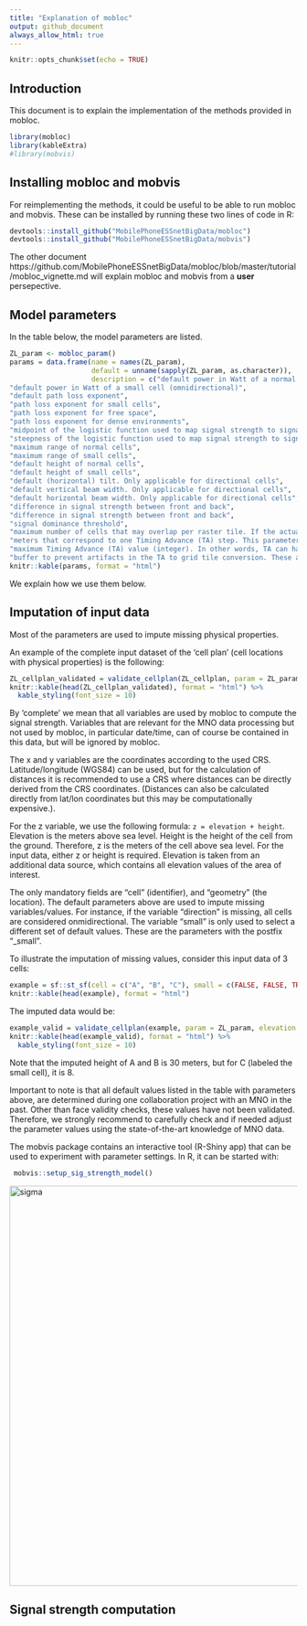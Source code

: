 ```yaml
---
title: "Explanation of mobloc"
output: github_document
always_allow_html: true
---
```


```r
knitr::opts_chunk$set(echo = TRUE)
```



## Introduction

This document is to explain the implementation of the methods provided in mobloc.

```r
library(mobloc)
library(kableExtra)
#library(mobvis)
```

## Installing mobloc and mobvis

For reimplementing the methods, it could be useful to be able to run mobloc and mobvis. These can be installed by running these two lines of code in R:

```r
devtools::install_github("MobilePhoneESSnetBigData/mobloc")
devtools::install_github("MobilePhoneESSnetBigData/mobvis")
```

The other document https://github.com/MobilePhoneESSnetBigData/mobloc/blob/master/tutorial/mobloc_vignette.md will explain mobloc and mobvis from a **user** persepective.


## Model parameters

In the table below, the model parameters are listed.


```r
ZL_param <- mobloc_param()
params = data.frame(name = names(ZL_param), 
                    default = unname(sapply(ZL_param, as.character)),
                    description = c("default power in Watt of a normal cell (placed in a cell tower or rooftop site)",
"default power in Watt of a small cell (omnidirectional)",
"default path loss exponent",
"path loss exponent for small cells",
"path loss exponent for free space",
"path loss exponent for dense environments",
"midpoint of the logistic function used to map signal strength to signal dominance",
"steepness of the logistic function used to map signal strength to signal dominance",
"maximum range of normal cells",
"maximum range of small cells",
"default height of normal cells",
"default height of small cells",
"default (horizontal) tilt. Only applicable for directional cells",
"default vertical beam width. Only applicable for directional cells",
"default horizontal beam width. Only applicable for directional cells",
"difference in signal strength between front and back",
"difference in signal strength between front and back",
"signal dominance threshold",
"maximum number of cells that may overlap per raster tile. If the actual number exceeds this parameter, the max_overlapping_cells cells with the highest signal strength are selected",
"meters that correspond to one Timing Advance (TA) step. This parameter depends on the network technology and psychical properties such as air pressure. In GSM networks it is approximately 554 meters, and LTE (4G) networks 78.12 meters.",
"maximum Timing Advance (TA) value (integer). In other words, TA can have a value between 0 and TA_max. In GSM it is 63, and in LTE 1282.",
"buffer to prevent artifacts in the TA to grid tile conversion. These artifacts occur when TA_step is similar or smaller than the width of a grid tile. TA_buffer is an integer that determines the number of TA steps that are added in front of behind the actual TA band."))
knitr::kable(params, format = "html")
```

We explain how we use them below.

## Imputation of input data

Most of the parameters are used to impute missing physical properties.

An example of the complete input dataset of the 'cell plan' (cell locations with physical properties) is the following:

```r
ZL_cellplan_validated = validate_cellplan(ZL_cellplan, param = ZL_param, elevation = ZL_elevation)
knitr::kable(head(ZL_cellplan_validated), format = "html") %>%
  kable_styling(font_size = 10)
```

By 'complete' we mean that all variables are used by mobloc to compute the signal strength. Variables that are relevant for the MNO data processing but not used by mobloc, in particular date/time, can of course be contained in this data, but will be ignored by mobloc.

The x and y variables are the coordinates according to the used CRS. Latitude/longitude (WGS84) can be used, but for the calculation of distances it is recommended to use a CRS where distances can be directly derived from the CRS coordinates. (Distances can also be calculated directly from lat/lon coordinates but this may be computationally expensive.).

For the z variable, we use the following formula: `z = elevation + height`. Elevation is the meters above sea level. Height is the height of the cell from the ground. Therefore, z is the meters of the cell above sea level. For the input data, either z or height is required. Elevation is taken from an additional data source, which contains all elevation values of the area of interest. 

The only mandatory fields are "cell" (identifier), and "geometry" (the location). The default parameters above are used to impute missing variables/values. For instance, if the variable "direction" is missing, all cells are considered onmidirectional. The variable "small" is only used to select a different set of default values. These are the parameters with the postfix "_small".  

To illustrate the imputation of missing values, consider this input data of 3 cells:

```r
example = sf::st_sf(cell = c("A", "B", "C"), small = c(FALSE, FALSE, TRUE), geometry = ZL_cellplan$geometry[1:3])
knitr::kable(head(example), format = "html")
```

The imputed data would be:

```r
example_valid = validate_cellplan(example, param = ZL_param, elevation = ZL_elevation)
knitr::kable(head(example_valid), format = "html") %>%
  kable_styling(font_size = 10)
```

Note that the imputed height of A and B is 30 meters, but for C (labeled the small cell), it is 8.

Important to note is that all default values listed in the table with parameters above, are determined during one collaboration project with an MNO in the past. Other than face validity checks, these values have not been validated. Therefore, we strongly recommend to carefully check and if needed adjust the parameter values using the state-of-the-art knowledge of MNO data.

The mobvis package contains an interactive tool (R-Shiny app) that can be used to experiment with parameter settings. In R, it can be started with:

```r
 mobvis::setup_sig_strength_model()
```

<img src="images/setup_signal_strength.jpg" alt="sigma" data-toggle="tooltip" data-placement="right" title="" data-original-title="Note this is just a screenshot of the tool." onload="$(this).tooltip()" width="700px">


## Signal strength computation






